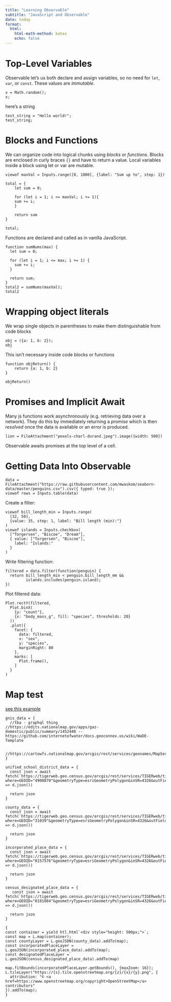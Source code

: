 ```yaml
---
title: "Learning Observable"
subtitle: "JavaScript and Observable"
date: today
format:
  html:
    html-math-method: katex
    echo: false
---
```



# Top-Level Variables



Observable let's us both declare and assign variables, so no need for `let`, `var`, or `const`. These values are *immutable*.

```ojs
x = Math.random();
x;
```
here's a string
```ojs
test_string = "Hello world!";
test_string;
```

# Blocks and Functions

We can organize code into logical chunks using *blocks* or *functions*. Blocks are enclosed in curly braces `{}` and have to return a value. Local variables inside a block using let or var are mutable.

```ojs

viewof maxVal = Inputs.range([0, 1000], {label: "Sum up to", step: 1})

```

```ojs
total = {
    let sum = 0;

    for (let i = 1; i <= maxVal; i += 1){
    sum += i;
    }

    return sum
}

total;
```

Functions are declared and called as in vanilla JavaScript.

```ojs
function sumNums(max) {
  let sum = 0;

  for (let i = 1; i <= max; i += 1) {
    sum += i;
  }

  return sum;
}
total2 = sumNums(maxVal);
total2
```


# Wrapping object literals

We wrap single objects in parentheses to make them distinguishable from code blocks
```ojs
obj = ({a: 1, b: 2});
obj
```
This isn't necessary inside code blocks or functions

```ojs
function objReturn() {
    return {a: 1, b: 2}
}

objReturn()
```


# Promises and Implicit Await

Many js functions work asynchronously (e.g. retrieving data over a network). They do this by immediately returning a *promise* which is then *resolved* once the data is available or an error is produced.

```ojs
lion = FileAttachment("pexels-charl-durand.jpeg").image({width: 500})
```

Observable awaits promises at the top level of a cell.




# Getting Data Into Observable

```ojs
data = FileAttachment("https://raw.githubusercontent.com/mwaskom/seaborn-data/master/penguins.csv").csv({ typed: true });
viewof rows = Inputs.table(data)
```


Create a filter:
```ojs
viewof bill_length_min = Inputs.range(
  [32, 50], 
  {value: 35, step: 1, label: "Bill length (min):"}
)
viewof islands = Inputs.checkbox(
  ["Torgersen", "Biscoe", "Dream"],
  { value: ["Torgersen", "Biscoe"],
    label: "Islands:"
  }
)
```

Write filtering function:
```ojs
filtered = data.filter(function(penguin) {
  return bill_length_min < penguin.bill_length_mm &&
         islands.includes(penguin.island);
})
```

Plot filtered data:
```ojs
Plot.rectY(filtered, 
  Plot.binX(
    {y: "count"}, 
    {x: "body_mass_g", fill: "species", thresholds: 20}
  ))
  .plot({
    facet: {
      data: filtered,
      x: "sex",
      y: "species",
      marginRight: 80
    },
    marks: [
      Plot.frame(),
    ]
  }
)
```


# Map test
[see this example](https://observablehq.com/d/d540c039bae98334)

```ojs
gnis_data = {
  //tba - graphql thing
//https://edits.nationalmap.gov/apps/gaz-domestic/public/summary/1452448 -- https://github.com/internetofwater/docs.geoconnex.us/wiki/WaDE-Template

  //https://cartowfs.nationalmap.gov/arcgis/rest/services/geonames/MapServer/0
} 
```

```ojs
unified_school_district_data = {
  const json = await fetch(`https://tigerweb.geo.census.gov/arcgis/rest/services/TIGERweb/tigerWMS_Current/MapServer/14/query?where=GEOID="4900870"&geometryType=esriGeometryPolygon&inSR=4326&outFields=*&returnGeometry=true&f=geojson`).then(d => d.json())

  return json
}
```

```ojs
county_data = {
  const json = await fetch(`https://tigerweb.geo.census.gov/arcgis/rest/services/TIGERweb/tigerWMS_Current/MapServer/82/query?where=GEOID="31039"&geometryType=esriGeometryPolygon&inSR=4326&outFields=*&returnGeometry=true&f=geojson`).then(d => d.json())

  return json
}
```

```ojs
incorporated_place_data = {
  const json = await fetch(`https://tigerweb.geo.census.gov/arcgis/rest/services/TIGERweb/tigerWMS_Current/MapServer/28/query?where=GEOID="0157576"&geometryType=esriGeometryPolygon&inSR=4326&outFields=*&returnGeometry=true&f=geojson`).then(d => d.json())

  return json
}
```

```ojs
census_designated_place_data = {
   const json = await fetch(`https://tigerweb.geo.census.gov/arcgis/rest/services/TIGERweb/tigerWMS_Current/MapServer/30/query?where=GEOID="0181084"&geometryType=esriGeometryPolygon&inSR=4326&outFields=*&returnGeometry=true&f=geojson`).then(d => d.json())

  return json
}
```


```ojs
{
const container = yield htl.html`<div style="height: 500px;">`;
const map = L.map(container);
const countyLayer = L.geoJSON(county_data).addTo(map);
const incorporatedPlaceLayer = L.geoJSON(incorporated_place_data).addTo(map);
const designatedPlaceLayer = L.geoJSON(census_designated_place_data).addTo(map)
  
map.fitBounds(incorporatedPlaceLayer.getBounds(), {maxZoom: 16});
L.tileLayer("https://{s}.tile.openstreetmap.org/{z}/{x}/{y}.png", {
  attribution: "© <a href=https://www.openstreetmap.org/copyright>OpenStreetMap</a> contributors"
}).addTo(map);
}
```
